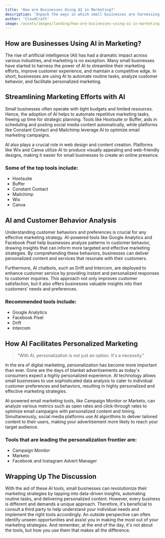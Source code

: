 ```yaml
---
title: 'How are Businesses Using AI in Marketing?'
description: 'Unpack the ways in which small businesses are harnessing the power of AI to elevate their marketing strategies.'
author: 'CloudCraft'
image: /assets/images/landing/how-are-businesses-using-ai-in-marketing.jpg
---
```


## How are Businesses Using AI in Marketing?

The rise of artificial intelligence (AI) has had a dramatic impact across various industries, and marketing is no exception. Many small businesses have started to harness the power of AI to streamline their marketing efforts, improve customer experience, and maintain a competitive edge. In short, businesses are using AI to automate routine tasks, analyze customer behavior, and facilitate personalized marketing.

<ServicesBlurb />

## Streamlining Marketing Efforts with AI

Small businesses often operate with tight budgets and limited resources. Hence, the adoption of AI helps to automate repetitive marketing tasks, freeing up time for strategic planning. Tools like Hootsuite or Buffer, aids in scheduling and posting social media content automatically, while platforms like Constant Contact and Mailchimp leverage AI to optimize email marketing campaigns.

AI also plays a crucial role in web design and content creation. Platforms like Wix and Canva utilize AI to produce visually appealing and web-friendly designs, making it easier for small businesses to create an online presence.

### Some of the top tools include:

 * Hootsuite
 * Buffer
 * Constant Contact
 * Mailchimp
 * Wix
 * Canva

## AI and Customer Behavior Analysis

Understanding customer behaviors and preferences is crucial for any effective marketing strategy. AI-powered tools like Google Analytics and Facebook Pixel help businesses analyze patterns in customer behavior, drawing insights that can inform more targeted and effective marketing strategies. By comprehending these behaviors, businesses can deliver personalized content and services that resonate with their customers.

Furthermore, AI chatbots, such as Drift and Intercom, are deployed to enhance customer service by providing instant and personalized responses to customer inquiries. This approach not only improves customer satisfaction, but it also offers businesses valuable insights into their customers' needs and preferences.

### Recommended tools include:

 * Google Analytics
 * Facebook Pixel
 * Drift
 * Intercom

<GetStartedBlurb />

## How AI Facilitates Personalized Marketing

<blockquote>"With AI, personalization is not just an option. It's a necessity."</blockquote>

In the era of digital marketing, personalization has become more important than ever. Gone are the days of blanket advertisements as today's consumers expect a highly personalized experience. AI technology allows small businesses to use sophisticated data analysis to cater to individual customer preferences and behaviors, resulting in highly personalized and effective marketing strategies.

AI-powered email marketing tools, like Campaign Monitor or Marketo, can analyze various metrics such as open rates and click-through rates to optimize email campaigns with personalized content and timing. Simultaneously, social media platforms use AI algorithms to deliver tailored content to their users, making your advertisement more likely to reach your target audience.

### Tools that are leading the personalization frontier are:

 * Campaign Monitor
 * Marketo
 * Facebook and Instagram Advert Manager

## Wrapping Up The Discussion

With the aid of these AI tools, small businesses can revolutionize their marketing strategies by tapping into data-driven insights, automating routine tasks, and delivering personalized content. However, every business is different and demands a unique approach. Therefore, it's beneficial to consult a third party to help understand your individual needs and implement the right tools accordingly. An outside perspective can often identify unseen opportunities and assist you in making the most out of your marketing strategies. And remember, at the end of the day, it's not about the tools, but how you use them that makes all the difference.
